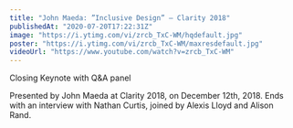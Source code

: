 ```yaml
---
title: "John Maeda: ”Inclusive Design” — Clarity 2018"
publishedAt: "2020-07-20T17:22:31Z"
image: "https://i.ytimg.com/vi/zrcb_TxC-WM/hqdefault.jpg"
poster: "https://i.ytimg.com/vi/zrcb_TxC-WM/maxresdefault.jpg"
videoUrl: "https://www.youtube.com/watch?v=zrcb_TxC-WM"
---
```


Closing Keynote with Q&A panel

Presented by John Maeda at Clarity 2018, on December 12th, 2018. Ends with an interview with Nathan Curtis, joined by Alexis Lloyd and Alison Rand.
